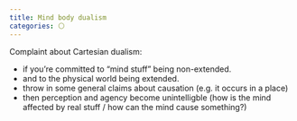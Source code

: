 ```yaml
---
title: Mind body dualism
categories: ⚪
---
```


Complaint about Cartesian dualism:

- if you're committed to "mind stuff" being non-extended.
- and to the physical world being extended.
- throw in some general claims about causation (e.g. it occurs in a place)
- then perception and agency become unintelligble (how is the mind affected by real stuff / how can the mind cause something?)
